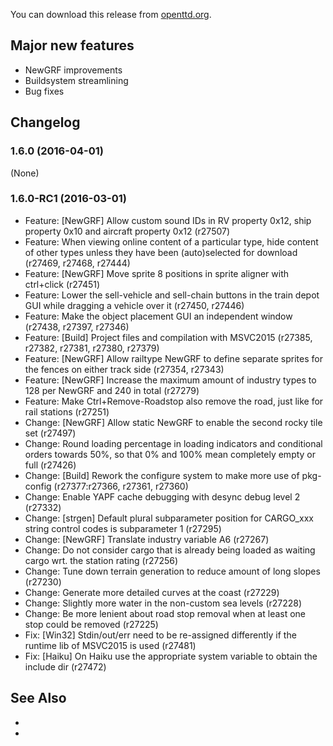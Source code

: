 {{en/-}}
{{en/Development/OTTDVersions}}

{{en/Archive/OpenTTD/Release|prev=en/Archive/OpenTTD/OpenTTD 1.5.3|next=en/Archive/OpenTTD/OpenTTD 1.6.1|date=2016-04-01}}

You can download this release from [http://www.openttd.org/en/download-stable/1.6.0 openttd.org].

==Major new features==
* NewGRF improvements
* Buildsystem streamlining
* Bug fixes

==Changelog==
===1.6.0 (2016-04-01)===
(None)

===1.6.0-RC1 (2016-03-01)===
* Feature: [NewGRF] Allow custom sound IDs in RV property 0x12, ship property 0x10 and aircraft property 0x12 (r27507)
* Feature: When viewing online content of a particular type, hide content of other types unless they have been (auto)selected for download (r27469, r27468, r27444)
* Feature: [NewGRF] Move sprite 8 positions in sprite aligner with ctrl+click {{en/Flyspray|6241}} (r27451)
* Feature: Lower the sell-vehicle and sell-chain buttons in the train depot GUI while dragging a vehicle over it {{en/Flyspray|6391}} (r27450, r27446)
* Feature: Make the object placement GUI an independent window (r27438, r27397, r27346)
* Feature: [Build] Project files and compilation with MSVC2015 (r27385, r27382, r27381, r27380, r27379)
* Feature: [NewGRF] Allow railtype NewGRF to define separate sprites for the fences on either track side {{en/Flyspray|6315}} (r27354, r27343)
* Feature: [NewGRF] Increase the maximum amount of industry types to 128 per NewGRF and 240 in total (r27279)
* Feature: Make Ctrl+Remove-Roadstop also remove the road, just like for rail stations {{en/Flyspray|6252}} (r27251)
* Change: [NewGRF] Allow static NewGRF to enable the second rocky tile set (r27497)
* Change: Round loading percentage in loading indicators and conditional orders towards 50%, so that 0% and 100% mean completely empty or full (r27426)
* Change: [Build] Rework the configure system to make more use of pkg-config (r27377:r27366, r27361, r27360)
* Change: Enable YAPF cache debugging with desync debug level 2 (r27332)
* Change: [strgen] Default plural subparameter position for CARGO_xxx string control codes is subparameter 1 (r27295)
* Change: [NewGRF] Translate industry variable A6 (r27267)
* Change: Do not consider cargo that is already being loaded as waiting cargo wrt. the station rating {{en/Flyspray|6165}} (r27256)
* Change: Tune down terrain generation to reduce amount of long slopes (r27230)
* Change: Generate more detailed curves at the coast (r27229)
* Change: Slightly more water in the non-custom sea levels (r27228)
* Change: Be more lenient about road stop removal when at least one stop could be removed {{en/Flyspray|6262}} (r27225)
* Fix: [Win32] Stdin/out/err need to be re-assigned differently if the runtime lib of MSVC2015 is used (r27481)
* Fix: [Haiku] On Haiku use the appropriate system variable to obtain the include dir {{en/Flyspray|6401}} (r27472)

==See Also==
* {{en/Forum|topic=74566|Forum topic for 1.6.0-RC1}}
* {{en/Archive/OpenTTD/OTTDNewsArticle|225|The 1.6.0-RC1 news article}}